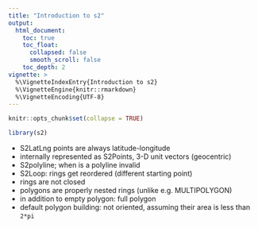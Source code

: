 ```yaml
---
title: "Introduction to s2"
output:
  html_document:
    toc: true
    toc_float:
      collapsed: false
      smooth_scroll: false
    toc_depth: 2
vignette: >
  %\VignetteIndexEntry{Introduction to s2}
  %\VignetteEngine{knitr::rmarkdown}
  %\VignetteEncoding{UTF-8}
---
```


```r
knitr::opts_chunk$set(collapse = TRUE)
```

```r
library(s2)
```

* S2LatLng points are always latitude-longitude
* internally represented as S2Points, 3-D unit vectors (geocentric)
* S2polyline; when is a polyline invalid
* S2Loop: rings get reordered (different starting point)
* rings are not closed
* polygons are properly nested rings (unlike e.g. MULTIPOLYGON)
* in addition to empty polygon: full polygon
* default polygon building: not oriented, assuming their area is less than `2*pi`
